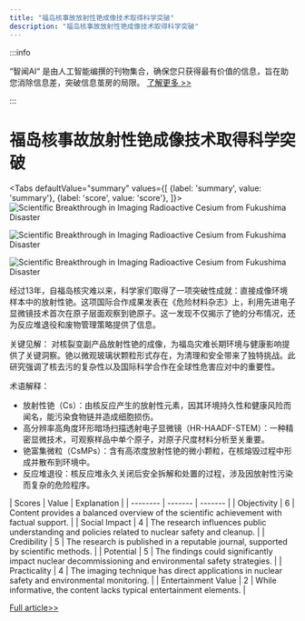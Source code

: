 ```yaml
---
title: "福岛核事故放射性铯成像技术取得科学突破"
description: "福岛核事故放射性铯成像技术取得科学突破"
---
```



:::info

“智闻AI“ 是由人工智能编撰的刊物集合，确保您只获得最有价值的信息，旨在助您消除信息差，突破信息茧房的局限。  [了解更多 >>](/)

:::

# 福岛核事故放射性铯成像技术取得科学突破


<Tabs
	defaultValue="summary"
	values={[
	{label: 'summary', value: 'summary'},
	{label: 'score', value: 'score'},
]}>
<TabItem value="summary">
<img
  src="https://image.informedainews.com/2024/06/Hea-4AK-1717494927-0.jpg"
  alt="Scientific Breakthrough in Imaging Radioactive Cesium from Fukushima Disaster"
/>

<img
  src="https://image.informedainews.com/2024/06/Hea-1Kl-1717494927-1.jpg"
  alt="Scientific Breakthrough in Imaging Radioactive Cesium from Fukushima Disaster"
/>

<img
  src="https://image.informedainews.com/2024/06/Hea-VmA-1717494927-2.jpg"
  alt="Scientific Breakthrough in Imaging Radioactive Cesium from Fukushima Disaster"
/>



经过13年，自福岛核灾难以来，科学家们取得了一项突破性成就：直接成像环境样本中的放射性铯。这项国际合作成果发表在《危险材料杂志》上，利用先进电子显微镜技术首次在原子层面观察到铯原子。这一发现不仅揭示了铯的分布情况，还为反应堆退役和废物管理策略提供了信息。

关键见解：
对核裂变副产品放射性铯的成像，为福岛灾难长期环境与健康影响提供了关键洞察。铯以微观玻璃状颗粒形式存在，为清理和安全带来了独特挑战。此研究强调了核去污的复杂性以及国际科学合作在全球性危害应对中的重要性。

术语解释：
- 放射性铯（Cs）：由核反应产生的放射性元素，因其环境持久性和健康风险而闻名，能污染食物链并造成细胞损伤。
- 高分辨率高角度环形暗场扫描透射电子显微镜（HR-HAADF-STEM）：一种精密显微技术，可观察样品中单个原子，对原子尺度材料分析至关重要。
- 铯富集微粒（CsMPs）：含有高浓度放射性铯的微小颗粒，在核熔毁过程中形成并散布到环境中。
- 反应堆退役：核反应堆永久关闭后安全拆解和处置的过程，涉及因放射性污染而复杂的危险程序。
</TabItem>
<TabItem value="score">
	| Scores     | Value   | Explanation |
	| -------- | ------- | ------- |
	| Objectivity  | 6    | Content provides a balanced overview of the scientific achievement with factual support.    |
	| Social Impact | 4     | The research influences public understanding and policies related to nuclear safety and cleanup.    |
	| Credibility    | 5    | The research is published in a reputable journal, supported by scientific methods.    |
	| Potential    | 5    | The findings could significantly impact nuclear decommissioning and environmental safety strategies.    |
	| Practicality    | 4    | The imaging technique has direct applications in nuclear safety and environmental monitoring.    |
	| Entertainment Value    | 2    | While informative, the content lacks typical entertainment elements.    |
</TabItem>
</Tabs>

[Full article>>](https://www.cnbeta.com.tw/articles/science/1433440.htm)
